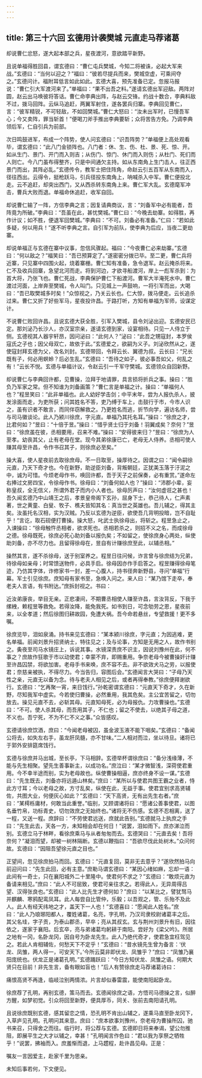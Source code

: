 ```yaml
---
---
---
```

title: 第三十六回 玄德用计袭樊城 元直走马荐诸葛
---

却说曹仁忿怒，遂大起本部之兵，星夜渡河，意欲踏平新野。

且说单福得胜回县，谓玄德曰：“曹仁屯兵樊城，今知二将被诛，必起大军来战。”玄德曰：“当何以迎之？”福曰：“彼若尽提兵而来，樊城空虚，可乘间夺之。”玄德问计。福附耳低言如此如此。玄德大喜，预先准备已定。忽报马报说：“曹仁引大军渡河来了。”单福曰：“果不出吾之料。”遂请玄德出军迎敌。两阵对圆，赵云出马唤彼将答话。曹仁命李典出阵，与赵云交锋。约战十数合，李典料敌不过，拨马回阵。云纵马追赶，两翼军射住，遂各罢兵归寨。李典回见曹仁，言：“彼军精锐，不可轻敌，不如回樊城。”曹仁大怒曰：“汝未出军时，已慢吾军心；今又卖阵，罪当斩首！”便喝刀斧手推出李典要斩；众将苦告方免。乃调李典领后军，仁自引兵为前部。

次日鸣鼓进军，布成一个阵势，使人问玄德曰：“识吾阵势？”单福便上高处观看毕，谓玄德曰：“此八门金锁阵也。八门者：休、生、伤、杜、景、死、惊、开。如从生门、景门、开门而入则吉；从伤门、惊门、休门而入则伤；从杜门、死们而人则亡。今八门虽布得整齐，只是中间通欠主持。如从东南角上生门击人，往正西景门而出，其阵必乱。”玄德传令，教军士把住阵角，命赵云引五百军从东南而入，径往西出。云得令，挺枪跃马，引兵径投东南角上，呐喊杀入中军。曹仁便投北走。云不追赶，却突出西门，又从西杀转东南角上来。曹仁军大乱。玄德麾军冲击，曹兵大败而退。单福命休追赶，收军自回。

却说曹仁输了一阵，方信李典之言；因复请典商议，言：“刘备军中必有能者，吾阵竟为所破。”李典曰：“吾虽在此，甚忧樊城。”曹仁曰：“今晚去劫寨。如得胜，再作计议；如不胜，便退军回樊城。”李典曰：“不可。刘备必有准备。”仁曰：“若如此多疑，何以用兵！”遂不听李典之言。自引军为前队，使李典为后应，当夜二更劫寨。

却说单福正与玄德在寨中议事，忽信风骤起。福曰：“今夜曹仁必来劫寨。”玄德曰：“何以敌之？”福笑曰：“吾已预算定了。”遂密密分拨已毕。至二更，曹仁兵将近寨，只见寨中四围火起，烧着寨栅。曹仁知有准备，急令退军。赵云掩杀将来。仁不及收兵回寨，急望北河而走。将到河边，才欲寻船渡河，岸上一彪军杀到：为首大将，乃张飞也。曹仁死战，李典保护曹仁下船渡河。曹军大半淹死水中。曹仁渡过河面，上岸奔至樊城，令人叫门。只见城上一声鼓响，一将引军而出，大喝曰：“吾已取樊城多时矣！”众惊视之，乃关云长也。仁大惊，拨马便走。云长追杀过来。曹仁又折了好些军马，星夜投许昌。于路打听，方知有单福为军师，设谋定计。

不说曹仁败回许昌。且说玄德大获全胜，引军入樊城，县令刘泌出迎。玄德安民已定。那刘泌乃长沙人，亦汉室宗亲，遂请玄德到家，设宴相待。只见一人侍立于侧。玄德视其人器宇轩昂，因问泌曰：“此何人？”泌曰：“此吾之甥寇封，本罗侯寇氏之子也；因父母双亡，故依于此。”玄德爱之，欲嗣为义子。刘泌欣然从之，遂使寇封拜玄德为父，改名刘封。玄德带回，令拜云长、翼德为叔。云长曰：“兄长既有子，何必用螟蛉？后必生乱。”玄德曰：“吾待之如子，彼必事吾如父，何乱之有！”云长不悦。玄德与单福计议，令赵云引一千军守樊城。玄德领众自回新野。

却说曹仁与李典回许都，见曹操，泣拜于地请罪，具言损将折兵之事。操曰：“胜负乃军家之常。但不知谁为刘备画策？”曹仁言是单福之计。操曰：“单福何人也？”程昱笑曰：“此非单福也。此人幼好学击剑；中平末年，尝为人报仇杀人，披发涂面而走，为吏所获；问其姓名不答，吏乃缚于车上，击鼓行于市，今市人识之，虽有识者不敢言，而同伴窃解救之。乃更姓名而逃，折节向学，遍访名师，尝与司马徽谈论。此人乃颍川徐庶，字元直。单福乃其托名耳。”操曰：“徐庶之才，比君何如？”昱曰：“十倍于昱。”操曰：“惜乎贤士归于刘备！羽翼成矣？奈何？”昱曰：“徐庶虽在彼，丞相要用，召来不难。”操曰：“安得彼来归？”昱曰：“徐庶为人至孝。幼丧其父，止有老母在堂。现今其弟徐康已亡，老母无人侍养。丞相可使人赚其母至许昌，令作书召其子，则徐庶必至矣。”

操大喜，使人星夜前去取徐庶母。不一日取至，操厚待之。因谓之曰：“闻令嗣徐元直，乃天下奇才也。今在新野，助逆臣刘备，背叛朝廷，正犹美玉落于汙泥之中，诚为可惜。今烦老母作书，唤回许都，吾于天子之前保奏，必有重赏。”遂命左右捧过文房四宝，令徐母作书。徐母曰：“刘备何如人也？”操曰：“沛郡小辈，妄称皇叔，全无信义，所谓外君子而内小人者也。徐母厉声曰：“汝何虚诳之甚也！吾久闻玄德乃中山靖王之后，孝景皇帝阁下玄孙，屈身下士，恭己待人，仁声素著，世之黄童、白叟、牧子、樵夫皆知其名：真当世之英雄也。吾儿辅之，得其主矣。汝虽托名汉相，实为汉贼。乃反以玄德为逆臣，欲使吾几背明投暗，岂不自耻乎！“言讫，取石砚便打曹操。操大怒，叱武士执徐母出，将斩之。程昱急止之，入谏操曰：“徐母触忤丞相者，欲求死也。丞相若杀之，则招不义之名，而成徐母之德。徐母既死，徐庶必死心助刘备以报仇矣；不如留之，使徐庶身心两处，纵使助刘备，亦不尽力也。且留得徐母在，昱自有计赚徐庶至此，以辅丞相。”

操然其言，遂不杀徐母，送于别室养之。程昱日往问候，诈言曾与徐庶结为兄弟，待徐母如亲母；时常馈送物件，必具手启。徐母因亦作手启答之。程昱赚得徐母笔迹，乃仿其字体，诈修家书一封，差一心腹人，持书径奔新野县，寻问“单福”行幕。军士引见徐庶。庶知母有家书至，急唤入问之。来人曰：“某乃馆下走卒，奉老夫人言语，有书附达。”庶拆封视之。书曰：

近汝弟康丧，举目无亲。正悲凄间，不期曹丞相使人赚至许昌，言汝背反，下我于缧絏，赖程昱等救免。若得汝降，能免我死。如书到日，可念劬劳之恩，星夜前来，以全孝道；然后徐图归耕故园，免遭大祸。吾今命若悬丝，专望救援！更不多嘱。

徐庶览毕，泪如泉涌。持书来见玄德曰：“某本颍川徐庶，字元直；为因逃难，更名单福。前闻刘景升招贤纳士，特往见之；及与论事，方知是无用之人，故作书别之。夤夜至司马水镜庄上，诉说其事。水镜深责庶不识主，因说刘豫州在此，何不事之？庶故作狂歌于市以动使君；幸蒙不弃，即赐重用。争奈老母今被曹操奸计赚至许昌囚禁，将欲加害。老母手书来唤，庶不容不去。非不欲效犬马之劳，以报使君；奈慈亲被执，不得尽力。今当告归，容图后会。”玄德闻言大哭曰：“子母乃天性之亲，元直无以备为念。待与老夫人相见之后，或者再得奉教。”徐庶便拜谢欲行。玄德曰：“乞再聚一宵，来日饯行。”孙乾密谓玄德曰：“元直天下奇才，久在新野，尽知我军中虚实。今若使归曹操，必然重用，我其危矣。主公宜苦留之，切勿放去。操见元直不去，必斩其母。元直知母死，必为母报仇。力攻曹操也。”玄德曰：“不可。使人杀其母，而吾用其子，不仁也；留之不使去，以绝其子母之道，不义也。吾宁死，不为不仁不义之事。”众皆感叹。

玄德请徐庶饮酒，庶曰：“今闻老母被囚，虽金波玉液不能下咽矣。”玄德曰：“备闻公将去，如失左右手，虽龙肝凤髓，亦不甘味。”二人相对而泣，坐以待旦。诸将已于郭外安排筵席饯行。

玄德与徐庶并马出城，至长亭，下马相辞。玄德举杯谓徐庶曰：“备分浅缘薄，不能与先生相聚。望先生善事新主，以成功名。”庶泣曰：“某才微智浅，深荷使君重用。今不幸半途而别，实为老母故也。纵使曹操相逼，庶亦终身不设一谋。”玄德曰：“先生既去，刘备亦将远遁山林矣。”庶曰：“某所以与使君共图王霸之业者，恃此方寸耳；今以老母之故，方寸乱矣，纵使在此，无益于事。使君宜别求高贤辅佐，共图大业，何便灰心如此？”玄德曰：“天下高贤，无有出先生右者。”庶曰：“某樗栎庸材，何敢当此重誉。”临别，又顾谓诸将曰：“愿诸公善事使君，以图名垂竹帛，功标青史，切勿效庶之无始终也。”诸将无不伤感。玄德不忍相离，送了一程，又送一程。庶辞曰：“不劳使君远送，庶就此告别。”玄德就马上执庶之手曰：“先生此去，天各一方，未知相会却在何日！”说罢，泪如雨下。庶亦涕泣而别。玄德立马于林畔，看徐庶乘马与从者匆匆而去。玄德哭曰：“元直去矣！吾将奈何？”凝泪而望，却被一树林隔断。玄德以鞭指曰：“吾欲尽伐此处树木。”众问何故。玄德曰：“因阻吾望徐元直之目也。”

正望间，忽见徐庶拍马而回。玄德曰：“元直复回，莫非无去意乎？”遂欣然拍马向前迎问曰：“先生此回，必有主意。”庶勒马谓玄德曰：“某因心绪如麻，忘却一语：此间有一奇士，只在襄阳城外二十里隆中。使君何不求之？”玄德曰：“敢烦元直为备请来相见。”庶曰：“此人不可屈致，使君可亲往求之。若得此人，无异周得吕望、汉得张良也。”玄德曰：“此人比先生才德何如？”庶曰：“以某比之，譬犹驽马并麒麟、寒鸦配鸾凤耳。此人每尝自比管仲，乐毅；以吾观之，管、乐殆不及此人。此人有经天纬地之才，盖天下一人也！”玄德喜曰：“愿闻此人姓名。”庶曰：“此人乃琅琊阳都人，覆姓诸葛，名亮，字孔明，乃汉司隶校尉诸葛丰之后。其父名珪，字子贡，为泰山郡丞，早卒；亮从其叔玄。玄与荆州刘景升有旧，因往依之，遂家于襄阳。后玄卒，亮与弟诸葛均躬耕于南阳。尝好为《梁父吟》。所居之地有一冈，名卧龙冈，因自号为卧龙先生。此人乃绝代奇才，使君急宜枉驾见之。若此人肯相辅佐，何愁天下不定乎！”玄德曰：“昔水镜先生曾为备言：‘伏龙、凤雏，两人得一，可安天下。’今所云莫非即伏龙、凤雏乎？”庶曰：“凤雏乃襄阳庞统也。伏龙正是诸葛孔明。”玄德踊跃曰：“今日方知伏龙、凤雏之语。何期大贤只在目前！非先生言，备有眼如盲也！”后人有赞徐庶走马荐诸葛诗曰：

痛恨高贤不再逢，临岐泣别两情浓。片言却似春雷震，能使南阳起卧龙。

徐庶荐了孔明，再别玄德，策马而去。玄德闻徐庶之语，方悟司马德操之言，似醉方醒，如梦初觉。引众将回至新野，便具厚币，同关、张前去南阳请孔明。

且说徐庶既别玄德，感其留恋之情，恐孔明不肯出山辅之，遂乘马直至卧龙冈下，入草庐见孔明。孔明问其来意。庶曰：“庶本欲事刘豫州，奈老母为曹操所囚，驰书来召，只得舍之而往。临行时，将公荐与玄德。玄德即日将来奉谒，望公勿推阻，即展平生之大才以辅之，幸甚！”孔明闻言作色曰：“君以我为享祭之牺牲乎！”说罢，拂袖而入。庶羞惭而退，上马趱程，赴许昌见母。正是：

嘱友一言因爱主，赴家千里为思亲。

未知后事若何，下文便见。
